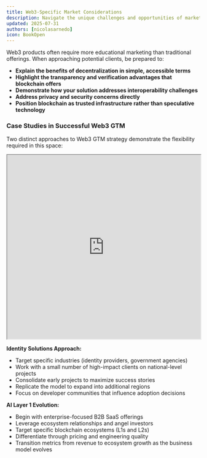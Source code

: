 ```yaml
---
title: Web3-Specific Market Considerations
description: Navigate the unique challenges and opportunities of marketing blockchain solutions
updated: 2025-07-31
authors: [nicolasarnedo]
icon: BookOpen
---
```


Web3 products often require more educational marketing than traditional offerings. When approaching potential clients, be prepared to:

- **Explain the benefits of decentralization in simple, accessible terms**
- **Highlight the transparency and verification advantages that blockchain offers**
- **Demonstrate how your solution addresses interoperability challenges**
- **Address privacy and security concerns directly**
- **Position blockchain as trusted infrastructure rather than speculative technology**

### Case Studies in Successful Web3 GTM

Two distinct approaches to Web3 GTM strategy demonstrate the flexibility required in this space:

<div style={{ margin: '2rem 0' }}>
  <iframe 
    src="https://drive.google.com/file/d/1sQgmnYlUAAupDWk5PD7tcuVDqB0GsuUD/preview" 
    width="100%" 
    height="480" 
    allow="autoplay"
    style={{ border: 'none', borderRadius: '8px' }}
  ></iframe>
</div> 

**Identity Solutions Approach:**
- Target specific industries (identity providers, government agencies)
- Work with a small number of high-impact clients on national-level projects
- Consolidate early projects to maximize success stories
- Replicate the model to expand into additional regions
- Focus on developer communities that influence adoption decisions

**AI Layer 1 Evolution:**
- Begin with enterprise-focused B2B SaaS offerings
- Leverage ecosystem relationships and angel investors
- Target specific blockchain ecosystems (L1s and L2s)
- Differentiate through pricing and engineering quality
- Transition metrics from revenue to ecosystem growth as the business model evolves
